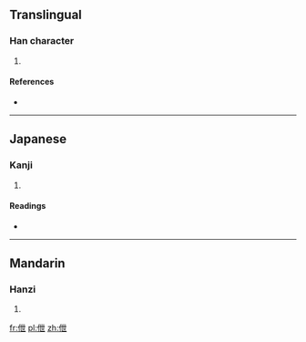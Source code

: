 ==Translingual==

===Han character===
{{Han char|rn=9|rad=人|as=05|sn=7|four=2421<sub>7</sub>|canj=人心廿 (OPT)|ids=⿰[[亻]][[世]]}}

# {{defn|Han|sort=人05}}

====References====
* {{Han ref|kx=0096.220|dkj=00474|dj=0205.080|hdz=10129.130|uh=4F33|ud=20275|bh=CA67|bd=51815}}

----

==Japanese==

===Kanji===
{{ja-kanji|grade=|rs=人05}}

# {{defn|lang=ja|sort=人05}}

====Readings====
* {{ja-readings|on=[[せつ]] (setsu), [[せち]] (sechi)|kun=[[おごる]] (ogoru)}}

----

==Mandarin==

===Hanzi===
{{cmn-hanzi|pin=[[pàn]] ([[pan4]]), [[xiè]] ([[xie4]])|wg=p'an<sup>4</sup>, hsieh<sup>4</sup>}}

# {{defn|lang=cmn|sort=人05}}

[[fr:伳]]
[[pl:伳]]
[[zh:伳]]